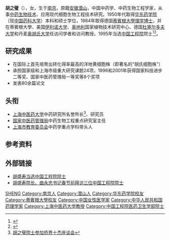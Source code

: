 '''胡之璧'''（{{bd|1934年|11月3日|}}），女，生于[[南京|南京]]，原籍[[安徽|安徽]][[潜山|潜山]]，中国中药学、中药生物工程学家，从事[[中药|中药]][[生物技术|生物技术]]、应用现代细胞生物工程技术研究。1950年代取得[[华东药学院|华东药学院]]（现[[中国药科大学|中国药科大学]]）本科和硕士学位，1984年取得德国[[蒂賓根大學|蒂賓根大學]][[理学|理学]][[博士|博士]]，并在蒂賓根大學、美国[[伊利诺大学|伊利诺大学]]、[[奥地利|奥地利]]国家植物技术研究中心、德国[[杜塞尔多夫大学|杜塞尔多夫大学]]和丹麦[[奥胡氏大学|奥胡氏大学]]任访问学者和访问教授。1995年当选[[中国工程院|中国工程院]]院士<ref>{{Cite book|title=中国科技统计年鉴 2016|last=国家统计局社会科技和文化产业统计司，科学技术部创新发展司编|location=北京|publisher=[[中国统计出版社|中国统计出版社]]|year=2016.11|isbn=978-7-5037-8032-5|pages=24-26}}</ref><ref>{{Cite book|title=中国药学年鉴 1996|last=《中国药学年鉴》编辑委员会编|publisher=北京：[[中国医药科技出版社|中国医药科技出版社]]|year=1997.06|isbn=7-5067-1706-9|pages=282-283}}</ref>。

== 研究成果 ==
*在国际上首先培育出转化得率最高的洋地黄细胞株（即著名的“胡氏细胞株”）
*承担国家级和上海市级重大研究课题24项，1996和2001年获得国家科技进步二等奖、国家中医药管理局一等奖等8个奖项
*发表80余篇论文

== 头衔 ==
*[[上海中医药大学|上海中医药大学]]中药研究所名誉所长<ref>[http://www.shutcm.com/shutcm/tongzhanbu/other/xwzx/21526.shtml 胡之璧院士参加侨界十杰座谈会]</ref>、研究员
*[[国家中医药管理局|国家中医药管理局]]中药生物工程重点研究室主任
*[[上海市教育委员会|上海市教育委员会]]中药学重点学科带头人

== 参考资料 ==
{{reflist}}

== 外部链接 ==
*[https://web.archive.org/web/20160304235343/http://365heart.com/show/95555.shtml 胡盛寿当选中国工程院院士]
*[http://www.fuwaihospital.org/News/Articles/Index/102245 胡盛寿院长、曲永忠书记春节前拜访三位中国工程院院士]

{{中国工程院医药卫生学部院士}}

{{Authority control}}
{{DEFAULTSORT:H胡}}
[[Category:胡姓|SHENG]]
[[Category:南京人|Category:南京人]]
[[Category:潜山人|Category:潜山人]]
[[Category:华东药学院校友|Category:华东药学院校友]]
[[Category:蒂賓根大學校友|Category:蒂賓根大學校友]]
[[Category:中国女性医学家|Category:中国女性医学家]]
[[Category:中华人民共和国药理学家|Category:中华人民共和国药理学家]]
[[Category:上海中医药大学教授|Category:上海中医药大学教授]]
[[Category:中国工程院医药卫生学部院士|Category:中国工程院医药卫生学部院士]]